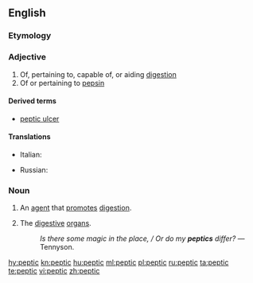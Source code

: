 ==English==

===Etymology===
{{etyl|la|en}} {{lena}} {{term|pepticus|lang=la}}

===Adjective===
{{en-adj}}

# Of, pertaining to, capable of, or aiding [[digestion]]
# Of or pertaining to [[pepsin]]

====Derived terms====
* [[peptic ulcer]]

====Translations====
{{trans-top|of, pertaining to digestion}}
* Italian: {{t|it|peptico}}
{{trans-mid}}
* Russian: {{t+|ru|пищеварительный|tr=piščevarítelʹnyj|sc=Cyrl}}
{{trans-bottom}}

===Noun===
{{en-noun}}

# An [[agent]] that [[promote]]s [[digestion]].
# {{context|in the plural|lang=en}} The [[digestive]] [[organ]]s.
#: ''Is there some magic in the place, / Or do my '''peptics''' differ?'' &mdash; Tennyson.

[[hy:peptic]]
[[kn:peptic]]
[[hu:peptic]]
[[ml:peptic]]
[[pl:peptic]]
[[ru:peptic]]
[[ta:peptic]]
[[te:peptic]]
[[vi:peptic]]
[[zh:peptic]]
